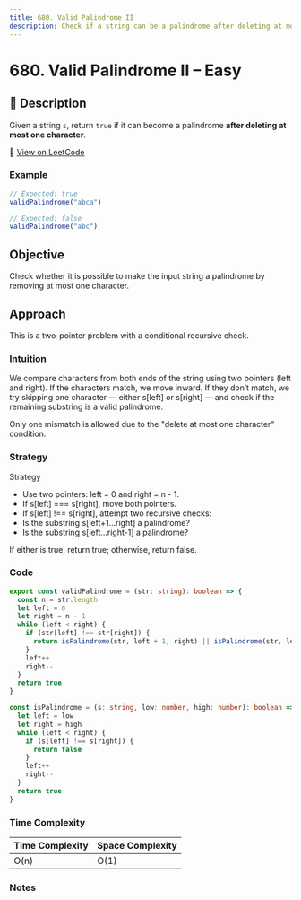 ```yaml
---
title: 680. Valid Palindrome II
description: Check if a string can be a palindrome after deleting at most one character.
---
```


# 680. Valid Palindrome II – Easy

## 🧾 Description

Given a string `s`, return `true` if it can become a palindrome **after deleting at most one character**.

🔗 [View on LeetCode](https://leetcode.com/problems/valid-palindrome-ii/)

### Example

```ts
// Expected: true
validPalindrome("abca")

// Expected: false
validPalindrome("abc")
```

## Objective

Check whether it is possible to make the input string a palindrome by removing at most one character.

## Approach

This is a two-pointer problem with a conditional recursive check.

### Intuition

We compare characters from both ends of the string using two pointers (left and right). If the characters match, we move inward. If they don’t match, we try skipping one character — either s[left] or s[right] — and check if the remaining substring is a valid palindrome.

Only one mismatch is allowed due to the "delete at most one character" condition.

### Strategy

Strategy

- Use two pointers: left = 0 and right = n - 1.
- If s[left] === s[right], move both pointers.
- If s[left] !== s[right], attempt two recursive checks:
- Is the substring s[left+1...right] a palindrome?
- Is the substring s[left...right-1] a palindrome?

If either is true, return true; otherwise, return false.

### Code

```ts title="680. Valid Palindrome II"
export const validPalindrome = (str: string): boolean => {
  const n = str.length
  let left = 0
  let right = n - 1
  while (left < right) {
    if (str[left] !== str[right]) {
      return isPalindrome(str, left + 1, right) || isPalindrome(str, left, right - 1)
    }
    left++
    right--
  }
  return true
}

const isPalindrome = (s: string, low: number, high: number): boolean => {
  let left = low
  let right = high
  while (left < right) {
    if (s[left] !== s[right]) {
      return false
    }
    left++
    right--
  }
  return true
}
```

### Time Complexity

| Time Complexity | Space Complexity |
| --------------- | ---------------- |
| O(n)            | O(1)             |

### Notes
